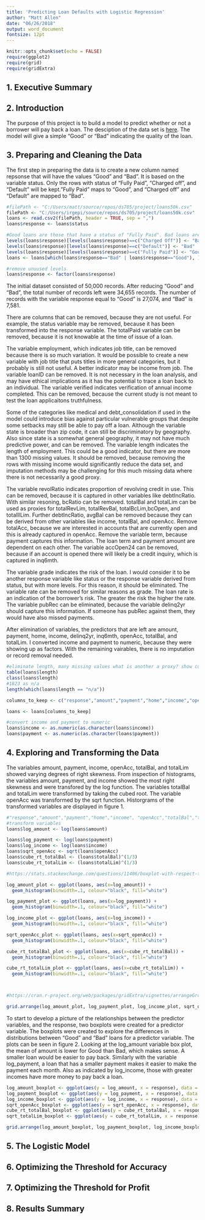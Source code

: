 ```yaml
---
title: 'Predicting Loan Defaults with Logistic Regression'
author: "Matt Allen"
date: "06/26/2018"
output: word_document
fontsize: 12pt
---
```


```r
knitr::opts_chunk$set(echo = FALSE)
require(ggplot2)
require(grid)
require(gridExtra)
```

## 1. Executive Summary
## 2. Introduction

The purpose of this project is to build a model to predict whether or not a borrower will pay back a loan. The desciption of the data set is [here](https://datascienceuwl.github.io/Project2018/loans50k.csv). The model will give a simple "Good" or "Bad" indicating the quality of the loan.

## 3. Preparing and Cleaning the Data

The first step in preparing the data is to create a new column named repsonse that will have the values "Good" and "Bad". It is based on the variable status. Only the rows with status of "Fully Paid", "Charged off", and "Default" will be kept."Fully Paid" maps to "Good", and "Charged off" and "Default" are mapped to "Bad".

```r

#filePath <- "C:/Users/matt/source/repos/ds705/project/loans50k.csv"
filePath <- "C:/Users/irgepi/source/repos/ds705/project/loans50k.csv"
loans <- read.csv2(filePath, header = TRUE, sep = ",")
loans$response <- loans$status

#Good loans are those that have a status of "Fully Paid". Bad loans are those that have a status of "Charged Off" or "Default".
levels(loans$response)[levels(loans$response)==c("Charged Off")] <- "Bad"
levels(loans$response)[levels(loans$response)==c("Default")] <- "Bad"
levels(loans$response)[levels(loans$response)==c("Fully Paid")] <- "Good"
loans <- loans[which(loans$response=="Bad" | loans$response=="Good"), ]

#remove unuused levels
loans$response <- factor(loans$response)
```

The initial dataset consisted of 50,000 records. After reducing "Good" and "Bad", the total number of records left were 34,655 records. The number of records with the variable response equal to "Good" is 27,074, and "Bad" is 7,581.

There are columns that can be removed, because they are not useful. For example, the status variable may be removed, because it has been transformed into the response variable. The totalPaid variable can be removed, because it is not knowable at the time of issue of a loan. 

The variable employment, which indicates job title, can be removed because there is so much variation. It would be possible to create a new variable with job title that puts titles in more general categories, but it probably is still not useful. A better indicator may be income from job. The variable loanID can be removed. It is not necessary in the loan analysis, and may have ethical implications as it has the potential to trace a loan back to an individual. The variable verified indicates verification of annual income completed. This can be removed, because the current study is not meant to test the loan applicaitons truthfulness. 

Some of the categories like medical and debt_consolidation if used in the model could introduce bias against particular vulnerable groups that despite some setbacks may still be able to pay off a loan. Although the variable state is broader than zip code, it can still be discriminatory by geography. Also since  state is a somewhat general geography, it may not have much predictive power, and can be removed. 
The variable length indicates the length of employment. This could be a good indicator, but there are more than 1300 missing values. It should be removed, because removing the rows with missing income would significantly reduce the data set, and imputation methods may be challenging for this much missing data where there is not necessarily a good proxy.

The variable revolRatio indicates proportion of revolving credit in use. This can be removed, because it is captured in other variables like debtIncRatio. With similar resoning, bcRatio can be removed. totalBal and totalLim can be used as proxies for totalRevLim, totalRevBal, totalBcLim,bcOpen, and totalIlLim. Further debtIncRatio, avgBal can be removed because they can be derived from other variables like income, totalBal, and openAcc. Remove totalAcc, because we are interested in accounts that are currently open and this is already captured in openAcc. Remove the variable term, because payment captures this information. The loan term and payment amount are dependent on each other. The variable accOpen24 can be removed, because if an account is opened there will likely be a credit inquiry, which is captured in inq6mth. 

The variable grade indicates the risk of the loan. I would consider it to be another response variable like status or the response variable derived from status, but with more levels. For this reason, it should be eliminated. The variable rate can be removed for similar reasons as grade. The loan rate is an indication of the borrower's risk. The greater the risk the higher the rate. The variable pubRec can be eliminated, because the variable delinq2yr should capture this information. If someone has pubRec against them, they would have also missed payments. 

After elimination of variables, the predictors that are left are amount, payment, home, income, delinq2yr, inq6mth, openAcc, totalBal, and totalLim. I converted income and payment to numeric, because they were showing up as factors. With the remaining vairables, there is no imputation or record removal needed.

```r
#eliminate length, many missing values what is another a proxy? show count of n/a.
table(loans$length)
class(loans$length)
#1823 as n/a
length(which(loans$length == "n/a"))

columns_to_keep <- c("response","amount","payment","home","income","openAcc","totalBal","totalLim","delinq2yr","inq6mth")

loans <- loans[columns_to_keep]

#convert income and payment to numeric
loans$income <- as.numeric(as.character(loans$income))
loans$payment <- as.numeric(as.character(loans$payment))
```


## 4. Exploring and Transforming the Data

The variables amount, payment, income, openAcc, totalBal, and totalLim showed varying degrees of right skewness. From inspection of histograms, the variables amount, payment, and income showed the most right skewness and were transfored by the log function. The variables totalBal and totalLim were transformed by taking the cubed root. The variable openAcc was transformed by the sqrt function. Historgrams of the transformed variables are displayed in figure 1.


```r
#"response","amount","payment","home","income", "openAcc","totalBal","totalLim"
#transform variables
loans$log_amount <- log(loans$amount)

loans$log_payment <- log(loans$payment)
loans$log_income <- log(loans$income)
loans$sqrt_openAcc <- sqrt(loans$openAcc)
loans$cube_rt_totalBal <- (loans$totalBal)^(1/3)
loans$cube_rt_totalLim <- (loans$totalLim)^(1/3)

#https://stats.stackexchange.com/questions/11406/boxplot-with-respect-to-two-factors-using-ggplot2-in-r

log_amount_plot <- ggplot(loans, aes(x=log_amount)) + 
  geom_histogram(binwidth=.1, colour="black", fill="white")

log_payment_plot <- ggplot(loans, aes(x=log_payment)) + 
  geom_histogram(binwidth=.1, colour="black", fill="white")

log_income_plot <- ggplot(loans, aes(x=log_income)) + 
  geom_histogram(binwidth=.1, colour="black", fill="white")

sqrt_openAcc_plot <- ggplot(loans, aes(x=sqrt_openAcc)) + 
  geom_histogram(binwidth=.1, colour="black", fill="white")

cube_rt_totalBal_plot <- ggplot(loans, aes(x=cube_rt_totalBal)) + 
  geom_histogram(binwidth=.1, colour="black", fill="white")

cube_rt_totalLim_plot <- ggplot(loans, aes(x=cube_rt_totalLim)) + 
  geom_histogram(binwidth=.1, colour="black", fill="white")



#https://cran.r-project.org/web/packages/gridExtra/vignettes/arrangeGrob.html

grid.arrange(log_amount_plot, log_payment_plot, log_income_plot, sqrt_openAcc_plot, cube_rt_totalBal_plot, cube_rt_totalLim_plot, nrow=2, ncol=3, top="Predictors", bottom = "Figure 1 Historgrams of Transformed Variables")

```


To start to develop a picture of the relationships between the predictor variables, and the response, two boxplots were created for a predictor variable. The boxplots were created to explore the differences in distributions between "Good" and "Bad" loans for a predictor variable. The plots can be seen in figure 2. Looking at the log_amount variable box plot, the mean of amount is lower for Good than Bad, which makes sense. A smaller loan would be easier to pay back. Similarly with the variable log_payment, a loan that has a smaller payment makes it easier to make the payment each month. Also as indicated by log_income, those with greater incomes have more money to pay back a loan. 

```r
log_amount_boxplot <- ggplot(aes(y = log_amount, x = response), data = loans) + geom_boxplot()
log_payment_boxplot <- ggplot(aes(y = log_payment, x = response), data = loans) + geom_boxplot()
log_income_boxplot <- ggplot(aes(y = log_income, x = response), data = loans) + geom_boxplot()
sqrt_openAcc_boxplot <- ggplot(aes(y = sqrt_openAcc, x = response), data = loans) + geom_boxplot()
cube_rt_totalBal_boxplot <- ggplot(aes(y = cube_rt_totalBal, x = response), data = loans) + geom_boxplot()
sqrt_totalLim_boxplot <- ggplot(aes(y = cube_rt_totalLim, x = response), data = loans) + geom_boxplot()

grid.arrange(log_amount_boxplot, log_payment_boxplot, log_income_boxplot, sqrt_openAcc_boxplot, cube_rt_totalBal_boxplot, sqrt_totalLim_boxplot, nrow=2, ncol=3, top="Predictors by Response", bottom = "Figure 2 Boxplots of Predictors by Response")
```

## 5. The Logistic Model
## 6. Optimizing the Threshold for Accuracy
## 7. Optimizing the Threshold for Profit
## 8. Results Summary
